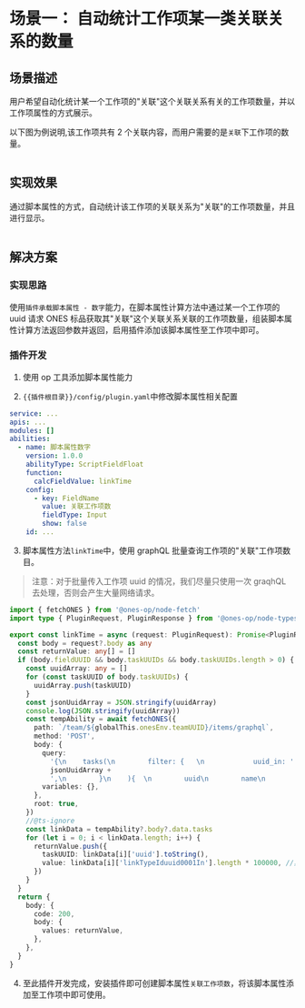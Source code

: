 
# 场景一： 自动统计工作项某一类关联关系的数量

## 场景描述

用户希望自动化统计某一个工作项的"关联"这个关联关系有关的工作项数量，并以工作项属性的方式展示。

以下图为例说明,该工作项共有 2 个关联内容，而用户需要的是`关联`下工作项的数量。

<Image img={sampleScriptFieldFload1} />

## 实现效果

通过脚本属性的方式，自动统计该工作项的关联关系为"关联"的工作项数量，并且进行显示。

<Image img={sampleScriptFieldFload2} />

## 解决方案

### 实现思路

使用`插件承载脚本属性 - 数字`能力，在脚本属性计算方法中通过某一个工作项的 uuid 请求 ONES 标品获取其"关联"这个关联关系关联的工作项数量，组装脚本属性计算方法返回参数并返回，启用插件添加该脚本属性至工作项中即可。

### 插件开发

1. 使用 op 工具添加脚本属性能力

2. `{{插件根目录}}/config/plugin.yaml`中修改脚本属性相关配置

```yaml
service: ...
apis: ...
modules: []
abilities:
  - name: 脚本属性数字
    version: 1.0.0
    abilityType: ScriptFieldFloat
    function:
      calcFieldValue: linkTime
    config:
      - key: FieldName
        value: 关联工作项数
        fieldType: Input
        show: false
    id: ...
```

3. 脚本属性方法`linkTime`中，使用 graphQL 批量查询工作项的"关联"工作项数目。

> 注意：对于批量传入工作项 uuid 的情况，我们尽量只使用一次 graqhQL 去处理，否则会产生大量网络请求。

```typescript
import { fetchONES } from '@ones-op/node-fetch'
import type { PluginRequest, PluginResponse } from '@ones-op/node-types'

export const linkTime = async (request: PluginRequest): Promise<PluginResponse> => {
  const body = request?.body as any
  const returnValue: any[] = []
  if (body.fieldUUID && body.taskUUIDs && body.taskUUIDs.length > 0) {
    const uuidArray: any = []
    for (const taskUUID of body.taskUUIDs) {
      uuidArray.push(taskUUID)
    }
    const jsonUuidArray = JSON.stringify(uuidArray)
    console.log(JSON.stringify(uuidArray))
    const tempAbility = await fetchONES({
      path: `/team/${globalThis.onesEnv.teamUUID}/items/graphql`,
      method: 'POST',
      body: {
        query:
          '{\n    tasks(\n        filter: {   \n            uuid_in: ' +
          jsonUuidArray +
          ',\n        }\n    ){  \n        uuid\n        name\n        linkTypeIduuid0001In{\n            uuid\n            name\n        }\n    }\n}',
        variables: {},
      },
      root: true,
    })
    //@ts-ignore
    const linkData = tempAbility?.body?.data.tasks
    for (let i = 0; i < linkData.length; i++) {
      returnValue.push({
        taskUUID: linkData[i]['uuid'].toString(),
        value: linkData[i]['linkTypeIduuid0001In'].length * 100000, //具体返回的值，可以根据业务逻辑去统计
      })
    }
  }
  return {
    body: {
      code: 200,
      body: {
        values: returnValue,
      },
    },
  }
}
```

4. 至此插件开发完成，安装插件即可创建脚本属性`关联工作项数`，将该脚本属性添加至工作项中即可使用。
